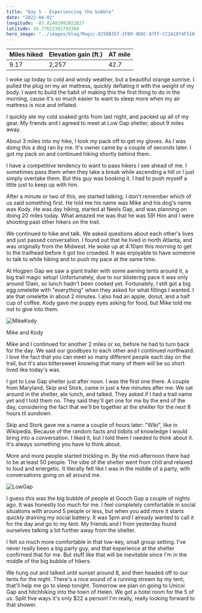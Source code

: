 ```yaml
---
title: "Day 5 - Experiencing the bubble"
date: "2022-04-02"
longitude: -83.82483992022827
latitude: 34.77622391793384
hero_image: "../images/blog/Magic-825DB357-2FB9-4D8C-87FF-CC2A1974F510-20220402201647.png"
---
```


| Miles hiked | Elevation gain (ft.) | AT mile |
| ----------- | -------------- | -------- |
| 9.17 | 2,257 | 42.7 |

I woke up today to cold and windy weather, but a beautiful orange sunrise. I pulled the plug on my air mattress, quickly deflating it with the weight of my body. I want to build the habit of making this the first thing to do in the morning, cause it's so much easier to want to sleep more when my air mattress is nice and inflated.

I quickly ate my cold soaked grits from last night, and packed up all of my gear. My friends and I agreed to meet at Low Gap shelter, about 9 miles away.

About 3 miles into my hike, I took my pack off to get my gloves. As I was doing this a dog ran by me. It's owner came by a couple of seconds later. I got my pack on and continued hiking shortly behind them.

I have a competitive tendency to want to pass hikers I see ahead of me. I sometimes pass them when they take a break while ascending a hill or I just simply overtake them. But this guy was booking it. I had to push myself a little just to keep up with him.

After a minute or two of this, we started talking. I don't remember which of us said something first. He told me his name was Mike and his dog's name was Kody. He was day hiking, started at Neels Gap, and was planning on doing 20 miles today. What amazed me was that he was 59! Him and I were shooting past other hikers on the trail.

We continued to hike and talk. We asked questions about each other's lives and just passed conversation. I found out that he lived in north Atlanta, and was originally from the Midwest. He woke up at 4:10am this morning to get to the trailhead before it got too crowded. It was enjoyable to have someone to talk to while hiking and to push my pace at the same time.

At Hogpen Gap we saw a giant trailer with some awning tents around it, a big trail magic setup! Unfortunately, due to our blistering pace it was only around 10am, so lunch hadn't been cooked yet. Fortunately, I still got a big egg omelette with "everything" when they asked for what fillings I wanted. I ate that omelette in about 2 minutes. I also had an apple, donut, and a half cup of coffee. Kody gave me puppy eyes asking for food, but Mike told me not to give into them.

![MikeKody](../images/blog/MikeKody-825DB357-2FB9-4D8C-87FF-CC2A1974F510-20220402204657.png)
<figcaption>Mike and Kody</figcaption>

Mike and I continued for another 2 miles or so, before he had to turn back for the day. We said our goodbyes to each other and I continued northward. I love the fact that you can meet so many different people each day on the trail, but it's also bittersweet knowing that many of them will be so short lived like today's was.

I got to Low Gap shelter just after noon. I was the first one there. A couple from Maryland, Skip and Stork, came in just a few minutes after me. We sat around in the shelter, ate lunch, and talked. They asked if I had a trail name yet and I told them no. They said they'll get one for me by the end of the day, considering the fact that we'll be together at the shelter for the next 8 hours til sundown.

Skip and Stork gave me a name a couple of hours later: "Wiki", like in Wikipedia. Because of the random facts and tidbits of knowledge I would bring into a conversation. I liked it, but I told them I needed to think about it. It's always something you have to think about.

More and more people started trickling in. By the mid-afternoon there had to be at least 50 people. The vibe of the shelter went from chill and relaxed to loud and energetic. It literally felt like I was in the middle of a party, with conversations going on all around me.


![LowGap](../images/blog/LowGap-825DB357-2FB9-4D8C-87FF-CC2A1974F510-20220402210329.png)

I guess this was the big bubble of people at Gooch Gap a couple of nights ago. It was honestly too much for me. I feel completely comfortable in social situations with around 5 people or less, but when you add more it starts quickly draining my social battery. It was 5pm and I already wanted to call it for the day and go to my tent. My friends and I from yesterday found ourselves talking a bit further away from the shelter.

I felt so much more comfortable in that low-key, small group setting. I've never really been a big party guy, and that experience at the shelter confirmed that for me. But stuff like that will be inevitable since I'm in the middle of the big bubble of hikers.

We hung out and talked until sunset around 8, and then headed off to our tents for the night. There's a nice sound of a running stream by my tent; that'll help me go to sleep tonight. Tomorrow we plan on going to Unicoi Gap and hitchhiking into the town of Helen. We got a hotel room for the 5 of us. Split five ways it's only $22 a person! I'm really, really looking forward to that shower.